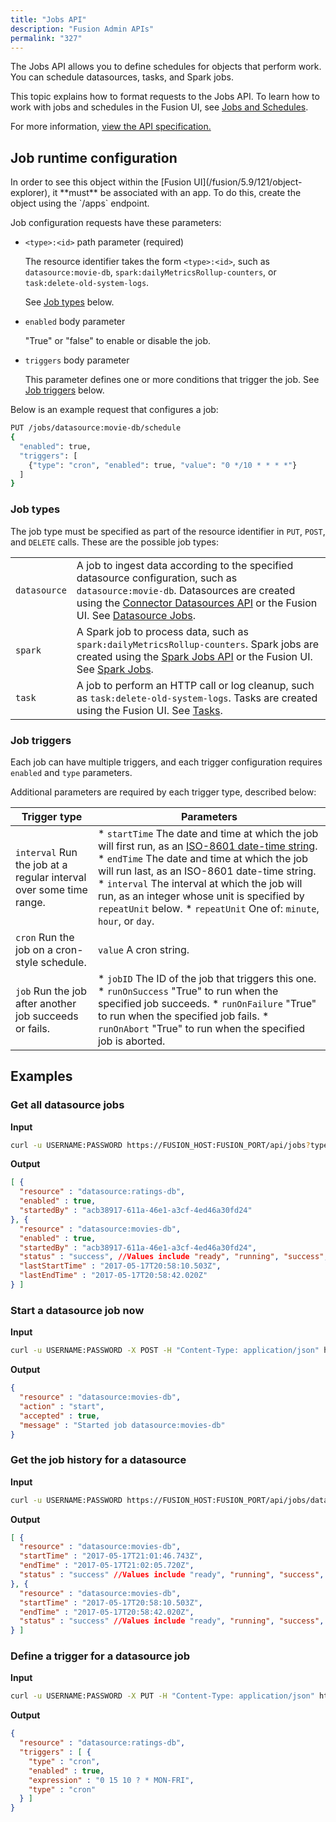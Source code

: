 ```yaml
---
title: "Jobs API"
description: "Fusion Admin APIs"
permalink: "327"
---
```


The Jobs API allows you to define schedules for objects that perform work. You can schedule datasources, tasks, and Spark jobs.

This topic explains how to format requests to the Jobs API. To learn how to work with jobs and schedules in the Fusion UI, see [Jobs and Schedules](/fusion/5.9/184/jobs-and-scheduling).

For more information, [view the API specification.](?open-api=true)

## Job runtime configuration

<Note>
In order to see this object within the [Fusion UI](/fusion/5.9/121/object-explorer), it **must** be associated with an app. To do this, create the object using the `/apps` endpoint.
</Note>

Job configuration requests have these parameters:

* `<type>:<id>` path parameter (required)

  The resource identifier takes the form `<type>:<id>`, such as `datasource:movie-db`, `spark:dailyMetricsRollup-counters`, or `task:delete-old-system-logs`.

  See [Job types](#types) below.
* `enabled` body parameter

  "True" or "false" to enable or disable the job.
* `triggers` body parameter

  This parameter defines one or more conditions that trigger the job. See [Job triggers](#triggers) below.

Below is an example request that configures a job:

```sh
PUT /jobs/datasource:movie-db/schedule
{
  "enabled": true,
  "triggers": [
    {"type": "cron", "enabled": true, "value": "0 */10 * * * *"}
  ]
}
```

### Job types

The job type must be specified as part of the resource identifier in `PUT`, `POST`, and `DELETE` calls. These are the possible job types:

|  |  |
| --- | --- |
| `datasource` | A job to ingest data according to the specified datasource configuration, such as `datasource:movie-db`. Datasources are created using the [Connector Datasources API](/fusion/5.9/353/connector-datasources-api) or the Fusion UI.  See [Datasource Jobs](/fusion/5.9/186/datasource-jobs). |
| `spark` | A Spark job to process data, such as `spark:dailyMetricsRollup-counters`. Spark jobs are created using the [Spark Jobs API](/fusion/5.9/312/spark-jobs-api) or the Fusion UI.  See [Spark Jobs](/fusion/5.9/187/spark-jobs). |
| `task` | A job to perform an HTTP call or log cleanup, such as `task:delete-old-system-logs`. Tasks are created using the Fusion UI.  See [Tasks](/fusion/5.9/183/tasks). |

### Job triggers

Each job can have multiple triggers, and each trigger configuration requires `enabled` and `type` parameters.

Additional parameters are required by each trigger type, described below:

| Trigger type | Parameters |
| --- | --- |
| `interval`  Run the job at a regular interval over some time range. | * `startTime`  The date and time at which the job will first run, as an [ISO-8601 date-time string](https://www.w3.org/TR/NOTE-datetime). * `endTime`  The date and time at which the job will run last, as an ISO-8601 date-time string. * `interval`  The interval at which the job will run, as an integer whose unit is specified by `repeatUnit` below. * `repeatUnit`  One of: `minute`, `hour`, or `day`. |
| `cron`  Run the job on a cron-style schedule. | `value`  A cron string. |
| `job`  Run the job after another job succeeds or fails. | * `jobID`  The ID of the job that triggers this one. * `runOnSuccess`  "True" to run when the specified job succeeds. * `runOnFailure`  "True" to run when the specified job fails. * `runOnAbort`  "True" to run when the specified job is aborted. |

## Examples

### Get all datasource jobs

**Input**

```bash
curl -u USERNAME:PASSWORD https://FUSION_HOST:FUSION_PORT/api/jobs?type=datasource
```

**Output**

```json
[ {
  "resource" : "datasource:ratings-db",
  "enabled" : true,
  "startedBy" : "acb38917-611a-46e1-a3cf-4ed46a30fd24"
}, {
  "resource" : "datasource:movies-db",
  "enabled" : true,
  "startedBy" : "acb38917-611a-46e1-a3cf-4ed46a30fd24",
  "status" : "success", //Values include "ready", "running", "success", "aborted", or "failed".
  "lastStartTime" : "2017-05-17T20:58:10.503Z",
  "lastEndTime" : "2017-05-17T20:58:42.020Z"
} ]

```

### Start a datasource job now

**Input**

```bash
curl -u USERNAME:PASSWORD -X POST -H "Content-Type: application/json" https://FUSION_HOST:FUSION_PORT/api/jobs/datasource:movies-db/actions -d '{"action": "start"}'
```

**Output**

```json
{
  "resource" : "datasource:movies-db",
  "action" : "start",
  "accepted" : true,
  "message" : "Started job datasource:movies-db"
}
```

### Get the job history for a datasource

**Input**

```bash
curl -u USERNAME:PASSWORD https://FUSION_HOST:FUSION_PORT/api/jobs/datasource:movies-db/history
```

**Output**

```json
[ {
  "resource" : "datasource:movies-db",
  "startTime" : "2017-05-17T21:01:46.743Z",
  "endTime" : "2017-05-17T21:02:05.720Z",
  "status" : "success" //Values include "ready", "running", "success", "aborted", or "failed".
}, {
  "resource" : "datasource:movies-db",
  "startTime" : "2017-05-17T20:58:10.503Z",
  "endTime" : "2017-05-17T20:58:42.020Z",
  "status" : "success" //Values include "ready", "running", "success", "aborted", or "failed".
} ]
```

### Define a trigger for a datasource job

**Input**

```bash
curl -u USERNAME:PASSWORD -X PUT -H "Content-Type: application/json" https://FUSION_HOST:FUSION_PORT/api/jobs/datasource:ratings-db/schedule -d '{"triggers": [{"type": "cron", "enabled": "true", "expression": "0 15 10 ? * MON-FRI"}]}'
```

**Output**

```json
{
  "resource" : "datasource:ratings-db",
  "triggers" : [ {
    "type" : "cron",
    "enabled" : true,
    "expression" : "0 15 10 ? * MON-FRI",
    "type" : "cron"
  } ]
}
```